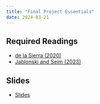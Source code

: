 ```yaml
---
title: "Final Project Essentials"
date: 2024-03-21
---
```



## Required Readings

- [de la Sierra (2020)](/files/sierra_2020.pdf)
- [Jablonski and Seim (2023)](/files/what-politicians-do-not-know-can-hurt-you-the-effects-of-information-on-politicians-spending-decisions.pdf)

## Slides

- [Slides](/slides/17-accountability1.html)


